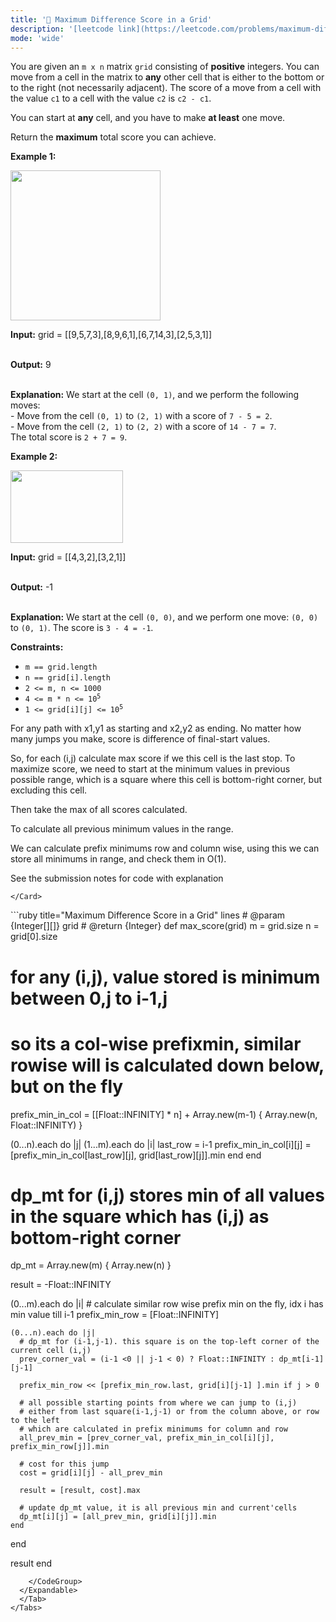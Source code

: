 ```yaml
---
title: '🧀 Maximum Difference Score in a Grid'
description: '[leetcode link](https://leetcode.com/problems/maximum-difference-score-in-a-grid/description/)'
mode: 'wide'
---
```

<Tabs>
  <Tab title="Question" icon="circle-question" iconType="regular">
    <Card>
      <p>You are given an <code>m x n</code> matrix <code>grid</code> consisting of <strong>positive</strong> integers. You can move from a cell in the matrix to <strong>any</strong> other cell that is either to the bottom or to the right (not necessarily adjacent). The score of a move from a cell with the value <code>c1</code> to a cell with the value <code>c2</code> is <code>c2 - c1</code>.<!-- notionvc: 8819ca04-8606-4ecf-815b-fb77bc63b851 --></p>  <p>You can start at <strong>any</strong> cell, and you have to make <strong>at least</strong> one move.</p>  <p>Return the <strong>maximum</strong> total score you can achieve.</p>   <p><strong class="example">Example 1:</strong></p> <img alt="" src="https://assets.leetcode.com/uploads/2024/03/14/grid1.png" style="width: 240px; height: 240px;" /> <div class="example-block"> <p><strong>Input:</strong> <span class="example-io">grid = [[9,5,7,3],[8,9,6,1],[6,7,14,3],[2,5,3,1]]</span></p>  <p><br/> <strong>Output:</strong> <span class="example-io">9</span></p>  <p><br/> <strong>Explanation:</strong> We start at the cell <code>(0, 1)</code>, and we perform the following moves:<br /> - Move from the cell <code>(0, 1)</code> to <code>(2, 1)</code> with a score of <code>7 - 5 = 2</code>.<br /> - Move from the cell <code>(2, 1)</code> to <code>(2, 2)</code> with a score of <code>14 - 7 = 7</code>.<br /> The total score is <code>2 + 7 = 9</code>.</p> </div>  <p><strong class="example">Example 2:</strong></p>  <p><img alt="" src="https://assets.leetcode.com/uploads/2024/04/08/moregridsdrawio-1.png" style="width: 180px; height: 116px;" /></p>  <div class="example-block"> <p><strong>Input:</strong> <span class="example-io">grid = [[4,3,2],[3,2,1]]</span></p>  <p><br/> <strong>Output:</strong> <span class="example-io">-1</span></p>  <p><br/> <strong>Explanation:</strong> We start at the cell <code>(0, 0)</code>, and we perform one move: <code>(0, 0)</code> to <code>(0, 1)</code>. The score is <code>3 - 4 = -1</code>.</p> </div>   <p><strong>Constraints:</strong></p>  <ul>  <li><code>m == grid.length</code></li>  <li><code>n == grid[i].length</code></li>  <li><code>2 &lt;= m, n &lt;= 1000</code></li>  <li><code>4 &lt;= m * n &lt;= 10<sup>5</sup></code></li>  <li><code>1 &lt;= grid[i][j] &lt;= 10<sup>5</sup></code></li> </ul> 
    </Card>
  </Tab>
  <Tab title="Solution" icon="lightbulb" iconType="regular" >
    <Card>
      
For any path with x1,y1 as starting and x2,y2 as ending. No matter how many jumps you make, score is difference of final-start values.

So, for each (i,j) calculate max score if we this cell is the last stop. To maximize score, we need to start at the minimum values in previous possible range, which is a square  where this cell is bottom-right corner, but excluding this cell. 

Then take the max of all scores calculated. 

To calculate all previous minimum values in the range. 

We can calculate prefix minimums row and column wise, using this we can store all minimums in range, and check them in O(1).

See the submission notes for code with explanation

    </Card>
  <Expandable title="code">
    <CodeGroup dropdown>
```ruby title="Maximum Difference Score in a Grid" lines
# @param {Integer[][]} grid
# @return {Integer}
def max_score(grid)
  m = grid.size
  n = grid[0].size

  # for any (i,j), value stored is minimum between 0,j to i-1,j
  # so its a col-wise prefixmin, similar rowise will is calculated down below, but on the fly
  prefix_min_in_col = [[Float::INFINITY] * n] + Array.new(m-1) { Array.new(n, Float::INFINITY) }

  (0...n).each do |j|
    (1...m).each do |i|
      last_row = i-1
      prefix_min_in_col[i][j] = [prefix_min_in_col[last_row][j], grid[last_row][j]].min
    end
  end

  # dp_mt for (i,j) stores min of all values in the square which has (i,j) as bottom-right corner
  dp_mt = Array.new(m) { Array.new(n) }

  result = -Float::INFINITY

  (0...m).each do |i|
    # calculate similar row wise prefix min on the fly, idx i has min value till i-1
    prefix_min_row = [Float::INFINITY]
    
    (0...n).each do |j|
      # dp_mt for (i-1,j-1). this square is on the top-left corner of the current cell (i,j)
      prev_corner_val = (i-1 <0 || j-1 < 0) ? Float::INFINITY : dp_mt[i-1][j-1]
      
      prefix_min_row << [prefix_min_row.last, grid[i][j-1] ].min if j > 0

      # all possible starting points from where we can jump to (i,j)
      # either from last square(i-1,j-1) or from the column above, or row to the left
      # which are calculated in prefix minimums for column and row
      all_prev_min = [prev_corner_val, prefix_min_in_col[i][j], prefix_min_row[j]].min

      # cost for this jump
      cost = grid[i][j] - all_prev_min

      result = [result, cost].max
      
      # update dp_mt value, it is all previous min and current'cells
      dp_mt[i][j] = [all_prev_min, grid[i][j]].min      
    end
  end

  result
end
```
    </CodeGroup>
  </Expandable>
  </Tab>
</Tabs>